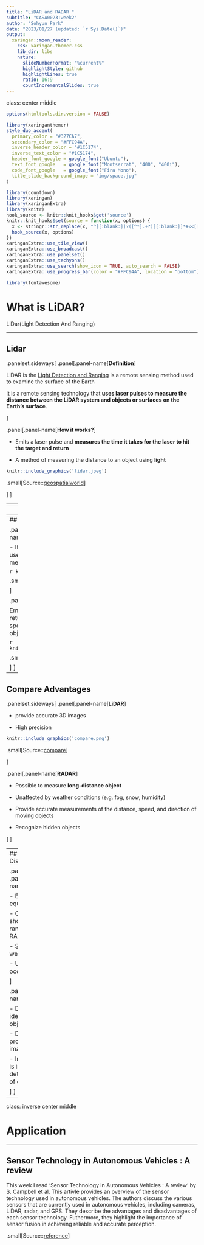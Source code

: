 ```yaml
---
title: "LiDAR and RADAR "
subtitle: "CASA0023:week2"  
author: "Sohyun Park"
date: "2023/01/27 (updated: `r Sys.Date()`)"
output:
  xaringan::moon_reader:
    css: xaringan-themer.css
    lib_dir: libs
    nature:
      slideNumberFormat: "%current%"
      highlightStyle: github
      highlightLines: true
      ratio: 16:9
      countIncrementalSlides: true
---
```

class: center middle
```r
options(htmltools.dir.version = FALSE)
```

```r
library(xaringanthemer)
style_duo_accent(
  primary_color = "#327CA7",
  secondary_color = "#FFC94A",
  inverse_header_color = "#1C5174",
  inverse_text_color = "#1C5174",
  header_font_google = google_font("Ubuntu"),
  text_font_google   = google_font("Montserrat", "400", "400i"),
  code_font_google   = google_font("Fira Mono"),
  title_slide_background_image = "img/space.jpg"
)
```


```r
library(countdown)
library(xaringan)
library(xaringanExtra)
library(knitr)
hook_source <- knitr::knit_hooks$get('source')
knitr::knit_hooks$set(source = function(x, options) {
  x <- stringr::str_replace(x, "^[[:blank:]]?([^*].+?)[[:blank:]]*#<<[[:blank:]]*$", "*\\1")
  hook_source(x, options)
})
xaringanExtra::use_tile_view()
xaringanExtra::use_broadcast()
xaringanExtra::use_panelset()
xaringanExtra::use_tachyons()
xaringanExtra::use_search(show_icon = TRUE, auto_search = FALSE)
xaringanExtra::use_progress_bar(color = "#FFC94A", location = "bottom")
```

```r
library(fontawesome)
```


# What is LiDAR?

LiDar(Light Detection And Ranging)

---

## Lidar

.panelset.sideways[
.panel[.panel-name[**Definition**]

LiDAR is the [Light Detection and Ranging](https://oceanservice.noaa.gov/facts/lidar.html) is a remote sensing method used to examine the surface of the Earth

It is a remote sensing technology that **uses laser pulses to measure the distance between the LiDAR system and objects or surfaces on the Earth's surface**. 


]

.panel[.panel-name[**How it works?**]

- Emits a laser pulse and **measures the time it takes for the laser to hit the target and return**

- A method of measuring the distance to an object using **light**

```r
knitr::include_graphics('lidar.jpeg')
```

.small[Source::[geospatialworld](https://www.geospatialworld.net/prime/technology-and-innovation/what-is-lidar-technology-and-how-does-it-work/)]



]
]

---
class: center middle

# What is RADAR?

RADAR(RAdio Detecting And Ranging)


---
## RADAR

.panelset.sideways[
.panel[.panel-name[**Definition**]

- It works in the same way as LiDAR, but uses **radio waves** instead of lasers to measure

```r
knitr::include_graphics('radar.webp')
```

.small[Source::[britannica](https://www.britannica.com/technology/radar)]


]

.panel[.panel-name[**How it works?**]

Emits radio waves, hits an object, and returns data to determine the distance, speed, and direction information of the object that hits the object and returns

```r
knitr::include_graphics('radarwork.jpeg')
```

.small[Source::[Radar Basics](https://lidarradar.com/info/how-radars-work?utm_content=cmp-true)]




]
]

---

## Compare Advantages

.panelset.sideways[
.panel[.panel-name[**LiDAR**]

- provide accurate 3D images

- High precision

```r
knitr::include_graphics('compare.png')
```

.small[Source::[compare](https://www.fierceelectronics.com/components/lidar-vs-radar)]

]

.panel[.panel-name[**RADAR**]

- Possible to measure **long-distance object**

- Unaffected by weather conditions (e.g. fog, snow, humidity)

- Provide accurate measurements of the distance, speed, and direction of moving objects

- Recognize hidden objects


]
]

---
## Compare Disdvantages

.panelset.sideways[
.panel[.panel-name[**LiDAR**]

- Expensive equipment

- Comparatively short detection range compared to RADAR

- Sensitive to weather conditions

- Unable to detect occluded objects


]

.panel[.panel-name[**RADAR**]

- Difficulty identifying small objects

- Difficulty in providing precise images

- In some cases, it is impossible to determine the type of object

]
]

---


class: inverse center middle

# Application

---

## Sensor Technology in Autonomous Vehicles : A review

This week I read 'Sensor Technology in Autonomous Vehicles : A review' by S. Campbell et al. This artivle provides an overview of the sensor technology used in autonomous vehicles. The authors discuss the various sensors that are currently used in autonomous vehicles, including cameras, LiDAR, radar, and GPS. They describe the advantages and disadvantages of each sensor technology. Futhermore, they highlight the importance of sensor fusion in achieving reliable and accurate perception.

.small[Source::[reference](https://ieeexplore.ieee.org/document/8585340)]



